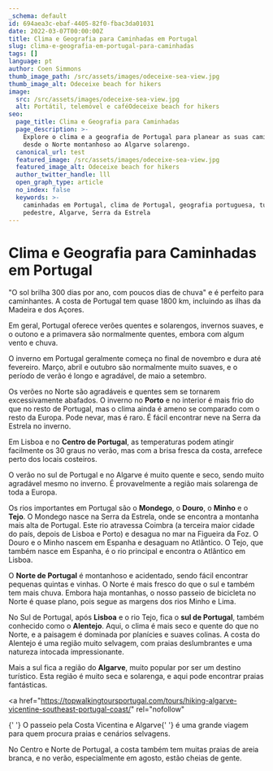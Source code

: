 ```yaml
---
_schema: default
id: 694aea3c-ebaf-4405-82f0-fbac3da01031
date: 2022-03-07T00:00:00Z
title: Clima e Geografia para Caminhadas em Portugal
slug: clima-e-geografia-em-portugal-para-caminhadas
tags: []
language: pt
author: Coen Simmons
thumb_image_path: /src/assets/images/odeceixe-sea-view.jpg
thumb_image_alt: Odeceixe beach for hikers
image:
  src: /src/assets/images/odeceixe-sea-view.jpg
  alt: Portátil, telemóvel e caféOdeceixe beach for hikers
seo:
  page_title: Clima e Geografia para Caminhadas
  page_description: >-
    Explore o clima e a geografia de Portugal para planear as suas caminhadas,
    desde o Norte montanhoso ao Algarve solarengo.
  canonical_url: test
  featured_image: /src/assets/images/odeceixe-sea-view.jpg
  featured_image_alt: Odeceixe beach for hikers
  author_twitter_handle: lll
  open_graph_type: article
  no_index: false
  keywords: >-
    caminhadas em Portugal, clima de Portugal, geografia portuguesa, turismo
    pedestre, Algarve, Serra da Estrela
---
```


# **Clima e Geografia para Caminhadas em Portugal**

"O sol brilha 300 dias por ano, com poucos dias de chuva" e é perfeito para
caminhantes. A costa de Portugal tem quase 1800 km, incluindo as ilhas da
Madeira e dos Açores.

Em geral, Portugal oferece verões quentes e solarengos, invernos suaves, e o
outono e a primavera são normalmente quentes, embora com algum vento e chuva.

O inverno em Portugal geralmente começa no final de novembro e dura até
fevereiro. Março, abril e outubro são normalmente muito suaves, e o período de
verão é longo e agradável, de maio a setembro.

Os verões no Norte são agradáveis e quentes sem se tornarem excessivamente
abafados. O inverno no **Porto** e no interior é mais frio do que no resto de
Portugal, mas o clima ainda é ameno se comparado com o resto da Europa. Pode
nevar, mas é raro. É fácil encontrar neve na Serra da Estrela no inverno.

<SnippetsAstroImage
  image_path="/src/assets/images/average-temperature-portugal-porto.png"
  image_alt="Os verões no Norte são agradáveis e quentes sem se tornarem excessivamente
abafados"
/>

Em Lisboa e no **Centro de Portugal**, as temperaturas podem atingir facilmente
os 30 graus no verão, mas com a brisa fresca da costa, arrefece perto dos locais
costeiros.

<SnippetsAstroImage
  image_path="/src/assets/images/average-temperature-portugal-lisbon.png"
  image_alt="Em Lisboa e no Centro de Portugal as temperaturas podem atingir facilmente
os 30 graus no verão"
/>

O verão no sul de Portugal e no Algarve é muito quente e seco, sendo muito
agradável mesmo no inverno. É provavelmente a região mais solarenga de toda a
Europa.

<SnippetsAstroImage
  image_path="/src/assets/images/average-temperature-portugal-vila-nova-de-milfontes.png"
  image_alt="O verão no sul de Portugal e no Algarve"
/>

Os rios importantes em Portugal são o **Mondego**, o **Douro**, o **Minho** e o
**Tejo**. O Mondego nasce na Serra da Estrela, onde se encontra a montanha mais
alta de Portugal. Este rio atravessa Coimbra (a terceira maior cidade do país,
depois de Lisboa e Porto) e desagua no mar na Figueira da Foz. O Douro e o Minho
nascem em Espanha e desaguam no Atlântico. O Tejo, que também nasce em Espanha,
é o rio principal e encontra o Atlântico em Lisboa.

O **Norte de Portugal** é montanhoso e acidentado, sendo fácil encontrar
pequenas quintas e vinhas. O Norte é mais fresco do que o sul e também tem mais
chuva. Embora haja montanhas, o nosso passeio de bicicleta no Norte é quase
plano, pois segue as margens dos rios Minho e Lima.

No Sul de Portugal, após **Lisboa** e o rio Tejo, fica o **sul de Portugal**,
também conhecido como o **Alentejo**. Aqui, o clima é mais seco e quente do que
no Norte, e a paisagem é dominada por planícies e suaves colinas. A costa do
Alentejo é uma região muito selvagem, com praias deslumbrantes e uma natureza
intocada impressionante.

Mais a sul fica a região do **Algarve**, muito popular por ser um destino
turístico. Esta região é muito seca e solarenga, e aqui pode encontrar praias
fantásticas.

<a
  href="https://topwalkingtoursportugal.com/tours/hiking-algarve-vicentine-southeast-portugal-coast/"
  rel="nofollow"
>
  {' '}
  O passeio pela Costa Vicentina e Algarve{' '}
</a>
é uma grande viagem para quem procura praias e cenários selvagens.

No Centro e Norte de Portugal, a costa também tem muitas praias de areia branca,
e no verão, especialmente em agosto, estão cheias de gente.
